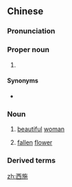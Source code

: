 ==Chinese==
{{zh-forms}}

===Pronunciation===
{{zh-pron
|m=Xīshī
|c=sai1 si1
|mn=Se-si/Sai-si
|cat=pn,n
}}

===Proper noun===
{{zh-proper noun}}

# {{w|Xi Shi}}

====Synonyms====
* {{zh-l|西子|Xīzǐ}}

===Noun===
{{zh-noun}}

# {{lb|zh|figurative}} [[beautiful]] [[woman]]
# {{lb|zh|figurative|literary}} [[fallen]] [[flower]]

===Derived terms===
{{zh-der|情人眼裡出西施|西施舌|唐突西施|病西施|西施捧心|西施顰眉|豆腐西施|檳榔西施}}

[[zh:西施]]